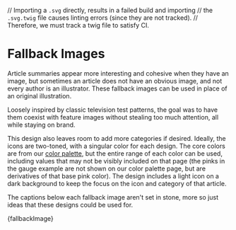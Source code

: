 // Importing a `.svg` directly, results in a failed build and importing
// the `.svg.twig` file causes linting errors (since they are not tracked).
// Therefore, we must track a twig file to satisfy CI.

<Meta title="Design/Fallback Images" />

# Fallback Images

Article summaries appear more interesting and cohesive when they have an image, but sometimes an article does not have an obvious image, and not every author is an illustrator. These fallback images can be used in place of an original illustration.

Loosely inspired by classic television test patterns, the goal was to have them coexist with feature images without stealing too much attention, all while staying on brand.

This design also leaves room to add more categories if desired. Ideally, the icons are two-toned, with a singular color for each design. The core colors are from our [color palette](/story/design-colors--page), but the entire range of each color can be used, including values that may not be visibly included on that page (the pinks in the gauge example are not shown on our color palette page, but are derivatives of that base pink color). The design includes a light icon on a dark background to keep the focus on the icon and category of that article.

The captions below each fallback image aren't set in stone, more so just ideas that these designs could be used for.

<Canvas>
  <Story name="Fallback Images" args={{ class: 'o-deck--2-column@l' }}>
    {fallbackImage}
  </Story>
</Canvas>

